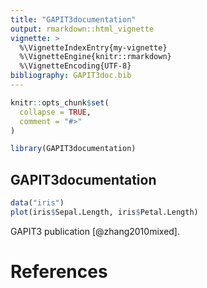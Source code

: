 ```yaml
---
title: "GAPIT3documentation"
output: rmarkdown::html_vignette
vignette: >
  %\VignetteIndexEntry{my-vignette}
  %\VignetteEngine{knitr::rmarkdown}
  %\VignetteEncoding{UTF-8}
bibliography: GAPIT3doc.bib
---
```


```r
knitr::opts_chunk$set(
  collapse = TRUE,
  comment = "#>"
)
```


```r
library(GAPIT3documentation)
```


## GAPIT3documentation

```r
data("iris")
plot(iris$Sepal.Length, iris$Petal.Length)
```

GAPIT3 publication [@zhang2010mixed].


# References

